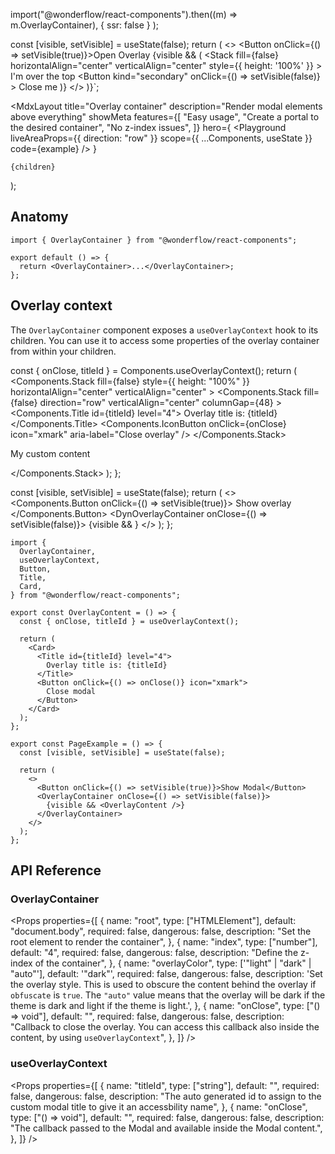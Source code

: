 
  import("@wonderflow/react-components").then((m) => m.OverlayContainer),
  { ssr: false }
);

  const [visible, setVisible] = useState(false);
  return (
    <>
      <Button onClick={() => setVisible(true)}>Open Overlay</Button>
      {visible && (
        <OverlayContainer>
          <Stack
            fill={false}
            horizontalAlign="center"
            verticalAlign="center"
            style={{ height: '100%' }}
          >
            I'm over the top
            <Button
              kind="secondary"
              onClick={() => setVisible(false)}
            >
              Close me
            </Button>
          </Stack>
        </OverlayContainer>
      )}
    </>
)}`;

  <MdxLayout
    title="Overlay container"
    description="Render modal elements above everything"
    showMeta
    features={[
      "Easy usage",
      "Create a portal to the desired container",
      "No z-index issues",
    ]}
    hero={
      <Playground
        liveAreaProps={{ direction: "row" }}
        scope={{ ...Components, useState }}
        code={example}
      />
    }
  >
    {children}
  </MdxLayout>
);

## Anatomy

```tsx highlight=1,4
import { OverlayContainer } from "@wonderflow/react-components";

export default () => {
  return <OverlayContainer>...</OverlayContainer>;
};
```

## Overlay context

The `OverlayContainer` component exposes a `useOverlayContext` hook to its children. You can use it to access some properties of the overlay container from within your children.

  const { onClose, titleId } = Components.useOverlayContext();
  return (
    <Components.Stack
      fill={false}
      style={{ height: "100%" }}
      horizontalAlign="center"
      verticalAlign="center"
    >
      <Components.Stack
        fill={false}
        direction="row"
        verticalAlign="center"
        columnGap={48}
      >
        <Components.Title id={titleId} level="4">
          Overlay title is: {titleId}
        </Components.Title>
        <Components.IconButton
          onClick={onClose}
          icon="xmark"
          aria-label="Close overlay"
        />
      </Components.Stack>
      <p>My custom content</p>
    </Components.Stack>
  );
};

  const [visible, setVisible] = useState(false);
  return (
    <>
      <Components.Button onClick={() => setVisible(true)}>
        Show overlay
      </Components.Button>
      <DynOverlayContainer onClose={() => setVisible(false)}>
        {visible && <OverlayContent />}
      </DynOverlayContainer>
    </>
  );
};

<LiveArea>
  <CustomOverlay />
</LiveArea>

```tsx highlight=1-7,10,13-20,25,28-33
import {
  OverlayContainer,
  useOverlayContext,
  Button,
  Title,
  Card,
} from "@wonderflow/react-components";

export const OverlayContent = () => {
  const { onClose, titleId } = useOverlayContext();

  return (
    <Card>
      <Title id={titleId} level="4">
        Overlay title is: {titleId}
      </Title>
      <Button onClick={() => onClose()} icon="xmark">
        Close modal
      </Button>
    </Card>
  );
};

export const PageExample = () => {
  const [visible, setVisible] = useState(false);

  return (
    <>
      <Button onClick={() => setVisible(true)}>Show Modal</Button>
      <OverlayContainer onClose={() => setVisible(false)}>
        {visible && <OverlayContent />}
      </OverlayContainer>
    </>
  );
};
```

## API Reference

### OverlayContainer

<Props
  properties={[
    {
      name: "root",
      type: ["HTMLElement"],
      default: "document.body",
      required: false,
      dangerous: false,
      description: "Set the root element to render the container",
    },
    {
      name: "index",
      type: ["number"],
      default: "4",
      required: false,
      dangerous: false,
      description: "Define the z-index of the container",
    },
    {
      name: "overlayColor",
      type: ['"light" | "dark" | "auto"'],
      default: '"dark"',
      required: false,
      dangerous: false,
      description:
        'Set the overlay style. This is used to obscure the content behind the overlay if `obfuscate` is `true`. The `"auto"` value means that the overlay will be dark if the theme is dark and light if the theme is light.',
    },
    {
      name: "onClose",
      type: ["() => void"],
      default: "",
      required: false,
      dangerous: false,
      description:
        "Callback to close the overlay. You can access this callback also inside the content, by using `useOverlayContext`",
    },
  ]}
/>

### useOverlayContext

<Props
  properties={[
    {
      name: "titleId",
      type: ["string"],
      default: "",
      required: false,
      dangerous: false,
      description:
        "The auto generated id to assign to the custom modal title to give it an accessbility name",
    },
    {
      name: "onClose",
      type: ["() => void"],
      default: "",
      required: false,
      dangerous: false,
      description:
        "The callback passed to the Modal and available inside the Modal content.",
    },
  ]}
/>
